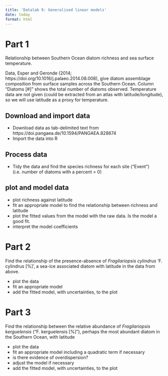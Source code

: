 ```yaml
---
title: 'Datalab 9: Generalised linear models'
date: today
format: html
---
```



# Part 1

Relationship between Southern Ocean diatom richness and sea surface temperature.

Data, Esper and Geronde (2014; https://doi.org/10.1016/j.palaeo.2014.08.008), give diatom assemblage composition from surface samples across the Southern Ocean. 
Column "Diatoms [#]" shows the total number of diatoms observed.
Temperature data are not given (could be extracted from an atlas with latitude/longitude), so we will use latitude as a proxy for temperature.

## Download and import data

- Download data as tab-delimited text from https://doi.pangaea.de/10.1594/PANGAEA.828674
- Import the data into R

## Process data

- Tidy the data and find the species richness for each site ("Event") (i.e. number of diatoms with a percent > 0) 

## plot and model data

- plot richness against latitude
- fit an appropriate model to find the relationship between richness and latitude
- plot the fitted values from the model with the raw data. Is the model a good fit.
- interpret the model coefficients

# Part 2

Find the relationship of the presence-absence of _Fragilariopsis cylindrus_ 'F. cylindrus [%]', a sea-ice associated diatom with latitude in the data from above. 

- plot the data
- fit an appropriate model
- add the fitted model, with uncertainties, to the plot

# Part 3

Find the relationship between the relative abundance of  _Fragilariopsis kerguelensis_ ("F. kerguelensis [%]"), perhaps the most abundant diatom in the Southern Ocean, with latitude

- plot the data
- fit an appropriate model including a quadratic term if necessary
- is there evidence of overdispersion?
- adjust the model if necessary
- add the fitted model, with uncertainties, to the plot
